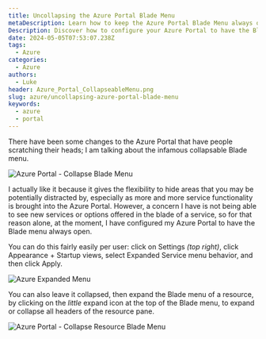 ```yaml
---
title: Uncollapsing the Azure Portal Blade Menu
metaDescription: Learn how to keep the Azure Portal Blade Menu always open for easy access to new services and options.
Description: Discover how to configure your Azure Portal to have the Blade menu always open, ensuring you never miss out on new services and options.
date: 2024-05-05T07:53:07.238Z
tags:
  - Azure
categories:
  - Azure
authors:
  - Luke
header: Azure_Portal_CollapseableMenu.png
slug: azure/uncollapsing-azure-portal-blade-menu
keywords:
  - azure
  - portal
---
```


There have been some changes to the Azure Portal that have people scratching their heads; I am talking about the infamous collapsable Blade menu.

![Azure Portal - Collapse Blade Menu](Azure_Portal_CollapseableMenu.png)

<!-- truncate -->

I actually like it because it gives the flexibility to hide areas that you may be potentially distracted by, especially as more and more service functionality is brought into the Azure Portal. However, a concern I have is not being able to see new services or options offered in the blade of a service, so for that reason alone, at the moment, I have configured my Azure Portal to have the Blade menu always open.

You can do this fairly easily per user: click on Settings *(top right)*, click Appearance + Startup views, select Expanded Service menu behavior, and then click Apply.

![Azure Expanded Menu](AzurePortal_ExpandedMenuSetting.gif)

You can also leave it collapsed, then expand the Blade menu of a resource, by clicking on the *little* expand icon at the top of the Blade menu, to expand or collapse all headers of the resource pane.

![Azure Portal - Collapse Resource Blade Menu](AzurePortal_CollapseableResource.png)
